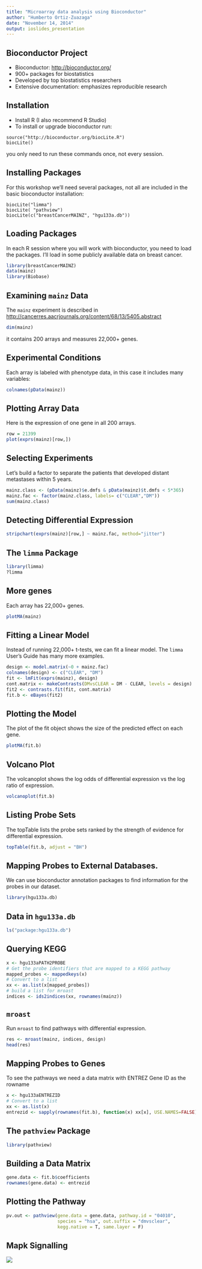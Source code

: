 ```yaml
---
title: "Microarray data analysis using Bioconductor"
author: "Humberto Ortiz-Zuazaga"
date: "November 14, 2014"
output: ioslides_presentation
---
```


## Bioconductor Project

- Bioconductor: <http://bioconductor.org/>
- 900+ packages for biostatistics
- Developed by top biostatistics researchers
- Extensive documentation: emphasizes reproducible research

## Installation

- Install R (I also recommend R Studio)
- To install or upgrade bioconductor run:
```
source("http://bioconductor.org/biocLite.R")
biocLite()
```
 you only need to run these commands once, not every session.
 
## Installing Packages

For this workshop we'll need several packages, not all are included in the basic bioconductor installation:
```
biocLite("limma")
biocLite( "pathview")
biocLite(c("breastCancerMAINZ", "hgu133a.db"))
```

## Loading Packages

In each R session where you will work with bioconductor, you need to load the packages. I'll load in some publicly available data on breast cancer.

```r
library(breastCancerMAINZ)
data(mainz)
library(Biobase)
```

## Examining `mainz` Data

The `mainz` experiment is described in <http://cancerres.aacrjournals.org/content/68/13/5405.abstract>

```r
dim(mainz)
```
it contains 200 arrays and measures 22,000+ genes.

## Experimental Conditions

Each array is labeled with phenotype data, in this case it includes many variables:

```r
colnames(pData(mainz))
```

## Plotting Array Data

Here is the expression of one gene in all 200 arrays.

```r
row = 21399
plot(exprs(mainz)[row,])
```

## Selecting Experiments

Let's build a factor to separate the patients that developed distant metastases within 5 years.
```r
mainz.class <- (pData(mainz)$e.dmfs & pData(mainz)$t.dmfs < 5*365)
mainz.fac <- factor(mainz.class, labels= c("CLEAR","DM"))
sum(mainz.class)
```

## Detecting Differential Expression

```r
stripchart(exprs(mainz)[row,] ~ mainz.fac, method="jitter")
```

## The `limma` Package

```r
library(limma)
?limma
```

## More genes

Each array has 22,000+ genes.

```r
plotMA(mainz)
```

## Fitting a Linear Model

Instead of running 22,000+ t-tests, we can fit a linear model. The `limma` User's Guide has many more examples.

```r
design <- model.matrix(~0 + mainz.fac)
colnames(design) <- c("CLEAR", "DM")
fit <- lmFit(exprs(mainz), design)
cont.matrix <- makeContrasts(DMvsCLEAR = DM - CLEAR, levels = design)
fit2 <- contrasts.fit(fit, cont.matrix)
fit.b <- eBayes(fit2)
```

## Plotting the Model

The plot of the fit object shows the size of the predicted effect on each gene.

```r
plotMA(fit.b)
```

## Volcano Plot

The volcanoplot shows the log odds of differential expression vs the log ratio of expression.

```r
volcanoplot(fit.b)
```

## Listing Probe Sets

The topTable lists the probe sets ranked by the strength of evidence for differential expression.

```r
topTable(fit.b, adjust = "BH")
```

## Mapping Probes to External Databases.

We can use bioconductor annotation packages to find information for the probes in our dataset.

```r
library(hgu133a.db)
```

## Data in `hgu133a.db`

```r
ls("package:hgu133a.db")
```

## Querying KEGG

```r
x <- hgu133aPATH2PROBE
# Get the probe identifiers that are mapped to a KEGG pathway
mapped_probes <- mappedkeys(x)
# Convert to a list
xx <- as.list(x[mapped_probes])
# build a list for mroast
indices <- ids2indices(xx, rownames(mainz))
```

## `mroast`

Run `mroast` to find pathways with differential expression.

```r
res <- mroast(mainz, indices, design)
head(res)
```

## Mapping Probes to Genes

To see the pathways we need a data matrix with ENTREZ Gene ID as the rowname

```r
x <- hgu133aENTREZID
# Convert to a list
xx <- as.list(x)
entrezid <- sapply(rownames(fit.b), function(x) xx[x], USE.NAMES=FALSE)
```

## The `pathview` Package

```r
library(pathview)
```

## Building a Data Matrix

```r
gene.data <- fit.b$coefficients
rownames(gene.data) <- entrezid
```

## Plotting the Pathway

```r
pv.out <- pathview(gene.data = gene.data, pathway.id = "04010", 
                   species = "hsa", out.suffix = "dmvsclear", 
                   kegg.native = T, same.layer = F)
```

## Mapk Signalling

![](hsa04010.dmvsclear.png)
